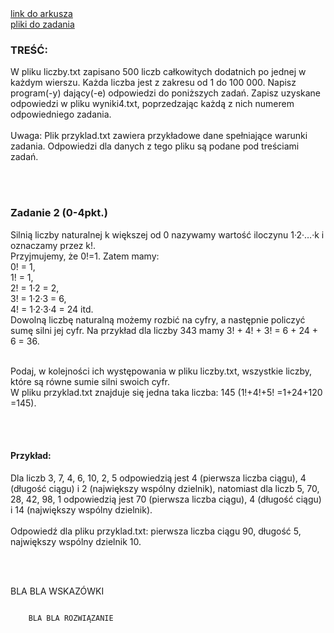 
<div className="box_link"><a className="link" target="_blank" href="https://cke.gov.pl/images/_EGZAMIN_MATURALNY_OD_2015/Arkusze_egzaminacyjne/2019/formula_od_2015/informatyka/MIN-R2_1P-192.pdf">link do arkusza</a>
<br/>
<a className="link" href="http://cke.gov.pl/images/_EGZAMIN_MATURALNY_OD_2015/Arkusze_egzaminacyjne/2019/formula_od_2015/informatyka/Dane_PR2.zip">pliki do zadania</a>
<br/>
</div>

### TREŚĆ:
W pliku liczby.txt zapisano 500 liczb całkowitych dodatnich po jednej w każdym wierszu.
Każda liczba jest z zakresu od 1 do 100 000. Napisz program(-y) dający(-e) odpowiedzi do
poniższych zadań. Zapisz uzyskane odpowiedzi w pliku wyniki4.txt, poprzedzając każdą
z nich numerem odpowiedniego zadania.<br/><br/>
<span className="bold">Uwaga</span>: Plik przyklad.txt zawiera przykładowe dane spełniające warunki zadania.
Odpowiedzi dla danych z tego pliku są podane pod treściami zadań. 

<br/><br/>

### Zadanie 2   (0-4pkt.)
Silnią liczby naturalnej k większej od 0 nazywamy wartość iloczynu 1·2·…·k i oznaczamy
przez k!.<br/>
Przyjmujemy, że 0!=1. Zatem mamy:<br/>
0! = 1,<br/>
1! = 1,<br/>
2! = 1·2 = 2,<br/>
3! = 1·2·3 = 6,<br/>
4! = 1·2·3·4 = 24 itd.<br/>
Dowolną liczbę naturalną możemy rozbić na cyfry, a następnie policzyć sumę silni jej cyfr. Na
przykład dla liczby 343 mamy 3! + 4! + 3! = 6 + 24 + 6 = 36.<br/><br/>

Podaj, w kolejności ich występowania w pliku liczby.txt, wszystkie liczby, które są równe
sumie silni swoich cyfr.<br/>
W pliku przyklad.txt znajduje się jedna taka liczba: 145 (1!+4!+5! =1+24+120 =145). 

<br/><br/>

#### Przykład:
Dla liczb 3, 7, 4, 6, 10, 2, 5 odpowiedzią jest 4 (pierwsza liczba ciągu), 4 (długość ciągu) i 2
(największy wspólny dzielnik), natomiast dla liczb 5, 70, 28, 42, 98, 1 odpowiedzią jest 70
(pierwsza liczba ciągu), 4 (długość ciągu) i 14 (największy wspólny dzielnik).<br/><br/>
Odpowiedź dla pliku przyklad.txt: pierwsza liczba ciągu 90, długość 5, największy
wspólny dzielnik 10. 

<br/><br/>

<Dropdown title="WSKAZÓWKI">
    <p>
    BLA BLA WSKAZÓWKI
    </p>
</Dropdown>

<Dropdown title="PRZYKŁADOWE ROZWIĄZANIE">
    <Code>
    BLA BLA ROZWIĄZANIE
    </Code>
</Dropdown>